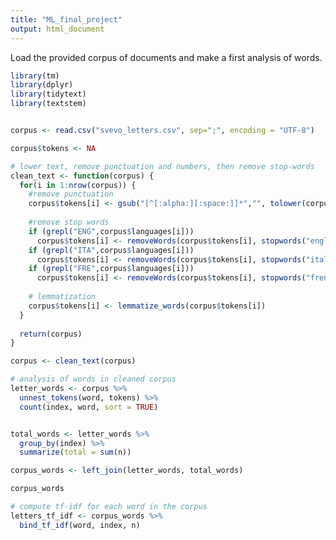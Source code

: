 ```yaml
---
title: "ML_final_project"
output: html_document
---
```


Load the provided corpus of documents and make a first analysis of words.

```r
library(tm)
library(dplyr)
library(tidytext)
library(textstem)


corpus <- read.csv("svevo_letters.csv", sep=";", encoding = "UTF-8")

corpus$tokens <- NA

# lower text, remove punctuation and numbers, then remove stop-words
clean_text <- function(corpus) {
  for(i in 1:nrow(corpus)) {
    #remove punctuation 
    corpus$tokens[i] <- gsub("[^[:alpha:][:space:]]*","", tolower(corpus$text[i]))
    
    #remove stop words
    if (grepl("ENG",corpus$languages[i]))
      corpus$tokens[i] <- removeWords(corpus$tokens[i], stopwords("english"))
    if (grepl("ITA",corpus$languages[i]))
      corpus$tokens[i] <- removeWords(corpus$tokens[i], stopwords("italian"))
    if (grepl("FRE",corpus$languages[i]))
      corpus$tokens[i] <- removeWords(corpus$tokens[i], stopwords("french"))
    
    # lemmatization 
    corpus$tokens[i] <- lemmatize_words(corpus$tokens[i])
  }
  
  return(corpus)
} 

corpus <- clean_text(corpus)

# analysis of words in cleaned corpus
letter_words <- corpus %>%
  unnest_tokens(word, tokens) %>%
  count(index, word, sort = TRUE)


total_words <- letter_words %>% 
  group_by(index) %>% 
  summarize(total = sum(n))

corpus_words <- left_join(letter_words, total_words)

corpus_words

# compute tf-idf for each word in the corpus
letters_tf_idf <- corpus_words %>%
  bind_tf_idf(word, index, n)

```